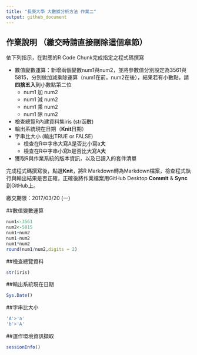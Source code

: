 ```yaml
---
title: "長庚大學 大數據分析方法 作業二"
output: github_document
---
```


## 作業說明 （繳交時請直接刪除這個章節）
依下列指示，在對應的R Code Chunk完成指定之程式碼撰寫

- 數值變數運算：新增兩個變數num1與num2，並將參數值分別設定為3561與5815，分別做加減乘除運算（num1在前，num2在後），結果若有小數點，請**四捨五入**到小數點第二位
    - num1 加 num2
    - num1 減 num2
    - num1 乘 num2
    - num1 除 num2
- 檢查總覽R內建資料集iris (str函數)
- 輸出系統現在日期（**Knit**日期）
- 字串比大小 (輸出TRUE or FALSE)
    - 檢查在R中字串大寫A是否比小寫a**大**
    - 檢查在R中字串小寫b是否比大寫A**大**
- 獲取R與作業系統的版本資訊，以及已讀入的套件清單

完成程式碼撰寫後，點選**Knit**，將R Markdown轉為Markdown檔案，檢查程式執行與輸出結果是否正確，正確後將作業檔案用GitHub Desktop **Commit** & **Sync**到GitHub上。

繳交期限：2017/03/20 (一)

##數值變數運算
```r
num1<-3561
num2<-5815
num1+num2
num1-num2
num1*num2
round(num1/num2,digits = 2)
```

##檢查總覽資料
```r
str(iris)
```

##輸出系統現在日期
```r
Sys.Date()
```

##字串比大小
```r
'A'>'a'
'b'>'A'
```

##運作環境資訊擷取
```r
sessionInfo()
```




